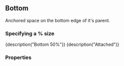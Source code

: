 
<CommonHeader />

<Meta title="Components/Attached" component={Attached} />

## Bottom

Anchored space on the bottom edge of it's parent.

### Specifying a % size

<Canvas>
	<Story name="Default (%)">
		<ViewPort>
			<LeftResizable id="left" style={green} size="25%">
				{description("Bottom 50%")}
			</LeftResizable>
			<Attached attachTo="left" width={100} height={100} style={{ backgroundColor: 'maroon', color: 'white' }}>
				{description("Attached")}
			</Attached>
		</ViewPort>
	</Story>
</Canvas>

### Properties

<Story name="Properties">
	<PropsTable>
		<AnchoredProps />
		<StandardProps />
	</PropsTable>
</Story>